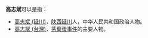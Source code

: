 '''高志斌'''可以是指：
*[[高志斌_(延川)|高志斌 (延川)]]，[[陕西|陕西]][[延川|延川]]人，中华人民共和国政治人物。
*[[高志斌_(台灣)|高志斌 (台灣)]]，[[茶葉蛋事件|茶葉蛋事件]]的主要人物。

{{消歧义}}